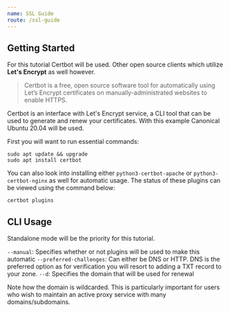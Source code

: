 ```yaml
---
name: SSL Guide
route: /ssl-guide
---
```


## Getting Started
For this tutorial Certbot will be used. Other open source clients which utilize __Let's Encrypt__ as well however.

> Certbot is a free, open source software tool for automatically using Let’s Encrypt certificates on manually-administrated websites to enable HTTPS.

Certbot is an interface with Let's Encrypt service, a CLI tool that can be used to generate and renew your certificates. With this example Canonical Ubuntu 20.04 will be used.

First you will want to run essential commands:
```
sudo apt update && upgrade
sudo apt install certbot
```

You can also look into installing either `python3-certbot-apache` or `python3-certbot-nginx` as well for automatic usage. The status of these plugins can be viewed using the command below:
```
certbot plugins
```

## CLI Usage
Standalone mode will be the priority for this tutorial.

`--manual`: Specifies whether or not plugins will be used to make this automatic
`--preferred-challenges`: Can either be DNS or HTTP. DNS is the preferred option as for verification you will resort to adding a TXT record to your zone.
`--d`: Specifies the domain that will be used for renewal

Note how the domain is wildcarded. This is particularly important for users who wish to maintain an active proxy service with many domains/subdomains.

```sudo certbot certonly --manual --preferred-challenges dns -d \*.example.com
```